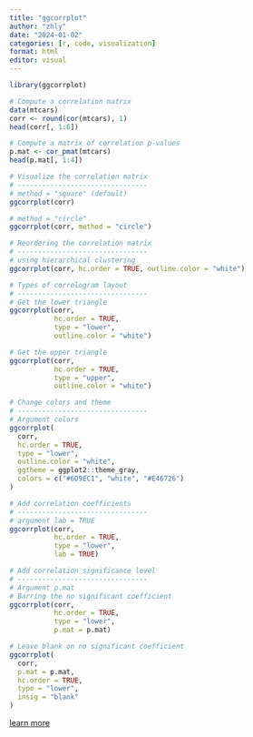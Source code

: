 ---
title: "ggcorrplot"
author: "zhly"
date: "2024-01-02"
categories: [r, code, visualization]
format: html
editor: visual
---

```{r, message=FALSE}
library(ggcorrplot)
```

```{r}
# Compute a correlation matrix
data(mtcars)
corr <- round(cor(mtcars), 1)
head(corr[, 1:6])

# Compute a matrix of correlation p-values
p.mat <- cor_pmat(mtcars)
head(p.mat[, 1:4])

```

```{r}
# Visualize the correlation matrix
# --------------------------------
# method = "square" (default)
ggcorrplot(corr)
```

```{r}
# method = "circle"
ggcorrplot(corr, method = "circle")
```

```{r}
# Reordering the correlation matrix
# --------------------------------
# using hierarchical clustering
ggcorrplot(corr, hc.order = TRUE, outline.color = "white")
```

```{r}
# Types of correlogram layout
# --------------------------------
# Get the lower triangle
ggcorrplot(corr,
           hc.order = TRUE,
           type = "lower",
           outline.color = "white")
```

```{r}
# Get the upper triangle
ggcorrplot(corr,
           hc.order = TRUE,
           type = "upper",
           outline.color = "white")
```

```{r}
# Change colors and theme
# --------------------------------
# Argument colors
ggcorrplot(
  corr,
  hc.order = TRUE,
  type = "lower",
  outline.color = "white",
  ggtheme = ggplot2::theme_gray,
  colors = c("#6D9EC1", "white", "#E46726")
)
```

```{r}
# Add correlation coefficients
# --------------------------------
# argument lab = TRUE
ggcorrplot(corr,
           hc.order = TRUE,
           type = "lower",
           lab = TRUE)
```

```{r}
# Add correlation significance level
# --------------------------------
# Argument p.mat
# Barring the no significant coefficient
ggcorrplot(corr,
           hc.order = TRUE,
           type = "lower",
           p.mat = p.mat)
```

```{r}
# Leave blank on no significant coefficient
ggcorrplot(
  corr,
  p.mat = p.mat,
  hc.order = TRUE,
  type = "lower",
  insig = "blank"
)
```

[learn more](https://github.com/kassambara/ggcorrplot)
